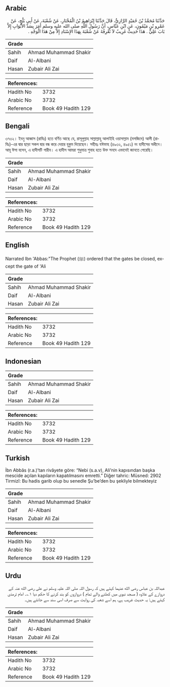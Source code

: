 ## Arabic


<div dir="rtl" lang="ar" style={{fontSize:'larger',backgroundColor:'#f8f9fa',padding:20}}>
حَدَّثَنَا مُحَمَّدُ بْنُ حُمَيْدٍ الرَّازِيُّ، قَالَ حَدَّثَنَا إِبْرَاهِيمُ بْنُ الْمُخْتَارِ، عَنْ شُعْبَةَ، عَنْ أَبِي بَلْجٍ، عَنْ عَمْرِو بْنِ مَيْمُونٍ، عَنِ ابْنِ عَبَّاسٍ، أَنَّ رَسُولَ اللَّهِ صلى الله عليه وسلم أَمَرَ بِسَدِّ الأَبْوَابِ إِلاَّ بَابَ عَلِيٍّ ‏.‏ هَذَا حَدِيثٌ غَرِيبٌ لاَ نَعْرِفُهُ عَنْ شُعْبَةَ بِهَذَا الإِسْنَادِ إِلاَّ مِنْ هَذَا الْوَجْهِ ‏.‏
</div>
<div style={{backgroundColor:'#f8f9fa',padding:20, marginBottom: 10}}><table> <thead> <tr> <th>Grade</th> <th></th> </tr> </thead> <tbody> <tr><td>Sahih</td><td>Ahmad Muhammad Shakir</td></tr><tr><td>Daif</td><td>Al-Albani</td></tr><tr><td>Hasan</td><td>Zubair Ali Zai</td></tr></tbody></table><table> <thead> <tr> <th>References:</th> <th></th> </tr> </thead> <tbody><tr><td>Hadith No</td><td>3732</td></tr><tr><td>Arabic No</td><td>3732</td></tr><tr><td>Reference</td><td>Book 49 Hadith 129</td></tr></tbody></table></div>

## Bengali


<div dir="ltr" lang="bn" style={{fontSize:'larger',backgroundColor:'#f8f9fa',padding:20}}>
৩৭৩২। ইবনু আব্বাস (রাযিঃ) হতে বর্ণিত আছে যে, রাসূলুল্লাহ সাল্লাল্লাহু আলাইহি ওয়াসাল্লাম (মসজিদে) আলী (রাযিঃ)-এর দ্বার ছাড়া সকল দ্বার বন্ধ করে দেয়ার হুকুম দিয়েছেন। সহীহঃ যঈফাহ (৪৯৩২, ৪৯৫১) নং হাদীসের অধীনে। আবূ ঈসা বলেন, এ হাদীসটি গারীব। এ হাদীস আমরা শুধুমাত্র শুবাহ হতে উক্ত সনদে এভাবেই জানতে পেরেছি।
</div>
<div style={{backgroundColor:'#f8f9fa',padding:20, marginBottom: 10}}><table> <thead> <tr> <th>Grade</th> <th></th> </tr> </thead> <tbody> <tr><td>Sahih</td><td>Ahmad Muhammad Shakir</td></tr><tr><td>Daif</td><td>Al-Albani</td></tr><tr><td>Hasan</td><td>Zubair Ali Zai</td></tr></tbody></table><table> <thead> <tr> <th>References:</th> <th></th> </tr> </thead> <tbody><tr><td>Hadith No</td><td>3732</td></tr><tr><td>Arabic No</td><td>3732</td></tr><tr><td>Reference</td><td>Book 49 Hadith 129</td></tr></tbody></table></div>

## English


<div dir="ltr" lang="en" style={{fontSize:'larger',backgroundColor:'#f8f9fa',padding:20}}>
Narrated Ibn 'Abbas:"The Prophet (ﷺ) ordered that the gates be closed, except the gate of 'Ali
</div>
<div style={{backgroundColor:'#f8f9fa',padding:20, marginBottom: 10}}><table> <thead> <tr> <th>Grade</th> <th></th> </tr> </thead> <tbody> <tr><td>Sahih</td><td>Ahmad Muhammad Shakir</td></tr><tr><td>Daif</td><td>Al-Albani</td></tr><tr><td>Hasan</td><td>Zubair Ali Zai</td></tr></tbody></table><table> <thead> <tr> <th>References:</th> <th></th> </tr> </thead> <tbody><tr><td>Hadith No</td><td>3732</td></tr><tr><td>Arabic No</td><td>3732</td></tr><tr><td>Reference</td><td>Book 49 Hadith 129</td></tr></tbody></table></div>

## Indonesian


<div dir="ltr" lang="id" style={{fontSize:'larger',backgroundColor:'#f8f9fa',padding:20}}>

</div>
<div style={{backgroundColor:'#f8f9fa',padding:20, marginBottom: 10}}><table> <thead> <tr> <th>Grade</th> <th></th> </tr> </thead> <tbody> <tr><td>Sahih</td><td>Ahmad Muhammad Shakir</td></tr><tr><td>Daif</td><td>Al-Albani</td></tr><tr><td>Hasan</td><td>Zubair Ali Zai</td></tr></tbody></table><table> <thead> <tr> <th>References:</th> <th></th> </tr> </thead> <tbody><tr><td>Hadith No</td><td>3732</td></tr><tr><td>Arabic No</td><td>3732</td></tr><tr><td>Reference</td><td>Book 49 Hadith 129</td></tr></tbody></table></div>

## Turkish


<div dir="ltr" lang="tr" style={{fontSize:'larger',backgroundColor:'#f8f9fa',padding:20}}>
İbn Abbâs (r.a.)’tan rivâyete göre: “Nebi (s.a.v), Ali’nin kapısından başka mescide açılan kapıların kapatılmasını emretti.” Diğer tahric: Müsned: 2902 Tirmizî: Bu hadis garib olup bu senedle Şu’be’den bu şekliyle bilmekteyiz
</div>
<div style={{backgroundColor:'#f8f9fa',padding:20, marginBottom: 10}}><table> <thead> <tr> <th>Grade</th> <th></th> </tr> </thead> <tbody> <tr><td>Sahih</td><td>Ahmad Muhammad Shakir</td></tr><tr><td>Daif</td><td>Al-Albani</td></tr><tr><td>Hasan</td><td>Zubair Ali Zai</td></tr></tbody></table><table> <thead> <tr> <th>References:</th> <th></th> </tr> </thead> <tbody><tr><td>Hadith No</td><td>3732</td></tr><tr><td>Arabic No</td><td>3732</td></tr><tr><td>Reference</td><td>Book 49 Hadith 129</td></tr></tbody></table></div>

## Urdu


<div dir="rtl" lang="ur" style={{fontSize:'larger',backgroundColor:'#f8f9fa',padding:20}}>
عبداللہ بن عباس رضی الله عنہما کہتے ہیں کہ رسول اللہ صلی اللہ علیہ وسلم نے علی رضی الله عنہ کے دروازے کے علاوہ ( مسجد نبوی میں کھلنے والے تمام ) دروازوں کو بند کرنے کا حکم دیا ۱؎۔ امام ترمذی کہتے ہیں: یہ حدیث غریب ہے، ہم اسے شعبہ کی روایت سے صرف اسی سند سے جانتے ہیں۔
</div>
<div style={{backgroundColor:'#f8f9fa',padding:20, marginBottom: 10}}><table> <thead> <tr> <th>Grade</th> <th></th> </tr> </thead> <tbody> <tr><td>Sahih</td><td>Ahmad Muhammad Shakir</td></tr><tr><td>Daif</td><td>Al-Albani</td></tr><tr><td>Hasan</td><td>Zubair Ali Zai</td></tr></tbody></table><table> <thead> <tr> <th>References:</th> <th></th> </tr> </thead> <tbody><tr><td>Hadith No</td><td>3732</td></tr><tr><td>Arabic No</td><td>3732</td></tr><tr><td>Reference</td><td>Book 49 Hadith 129</td></tr></tbody></table></div>